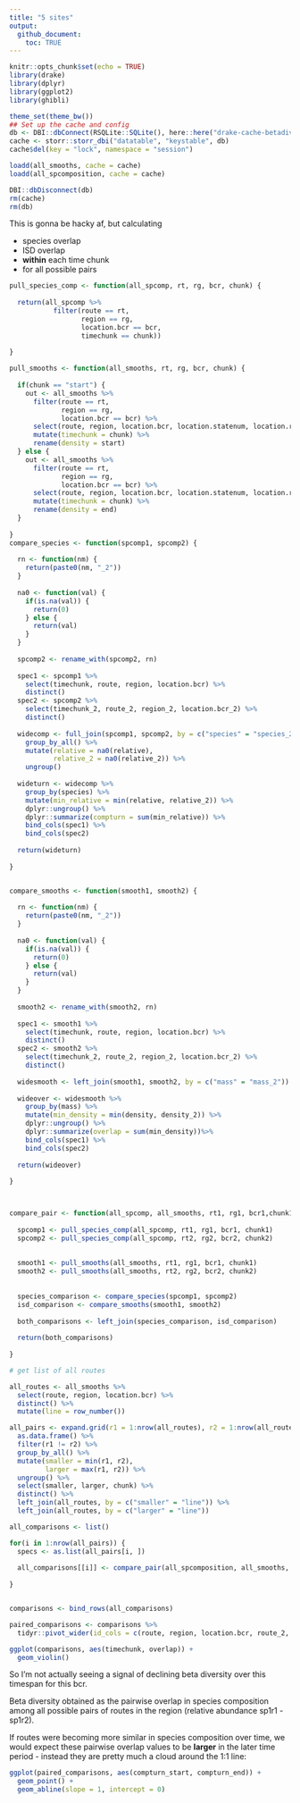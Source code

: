 ```yaml
---
title: "5 sites"
output:
  github_document:
    toc: TRUE
---
```


```r
knitr::opts_chunk$set(echo = TRUE)
library(drake)
library(dplyr)
library(ggplot2)
library(ghibli)

theme_set(theme_bw())
## Set up the cache and config
db <- DBI::dbConnect(RSQLite::SQLite(), here::here("drake-cache-betadiv.sqlite"))
cache <- storr::storr_dbi("datatable", "keystable", db)
cache$del(key = "lock", namespace = "session")

loadd(all_smooths, cache = cache)  
loadd(all_spcomposition, cache = cache)

DBI::dbDisconnect(db)
rm(cache)
rm(db)

```

This is gonna be hacky af, but calculating

- species overlap
- ISD overlap
- **within** each time chunk
- for all possible pairs



```r


pull_species_comp <- function(all_spcomp, rt, rg, bcr, chunk) {
  
  return(all_spcomp %>%
           filter(route == rt,
                  region == rg,
                  location.bcr == bcr,
                  timechunk == chunk))
  
}

pull_smooths <- function(all_smooths, rt, rg, bcr, chunk) {
  
  if(chunk == "start") {
    out <- all_smooths %>%
      filter(route == rt,
             region == rg,
             location.bcr == bcr) %>%
      select(route, region, location.bcr, location.statenum, location.routename, mass, start) %>%
      mutate(timechunk = chunk) %>%
      rename(density = start)
  } else {
    out <- all_smooths %>%
      filter(route == rt,
             region == rg,
             location.bcr == bcr) %>%
      select(route, region, location.bcr, location.statenum, location.routename, mass, end) %>%
      mutate(timechunk = chunk) %>%
      rename(density = end)
  }
  
}
compare_species <- function(spcomp1, spcomp2) {
  
  rn <- function(nm) {
    return(paste0(nm, "_2"))
  }
  
  na0 <- function(val) {
    if(is.na(val)) {
      return(0)
    } else {
      return(val)
    }
  }
  
  spcomp2 <- rename_with(spcomp2, rn)
  
  spec1 <- spcomp1 %>%
    select(timechunk, route, region, location.bcr) %>%
    distinct()
  spec2 <- spcomp2 %>%
    select(timechunk_2, route_2, region_2, location.bcr_2) %>%
    distinct()
  
  widecomp <- full_join(spcomp1, spcomp2, by = c("species" = "species_2")) %>%
    group_by_all() %>%
    mutate(relative = na0(relative),
           relative_2 = na0(relative_2)) %>% 
    ungroup()
  
  wideturn <- widecomp %>%
    group_by(species) %>%
    mutate(min_relative = min(relative, relative_2)) %>% 
    dplyr::ungroup() %>%
    dplyr::summarize(compturn = sum(min_relative)) %>%
    bind_cols(spec1) %>%
    bind_cols(spec2)
  
  return(wideturn)
  
}


compare_smooths <- function(smooth1, smooth2) {
  
  rn <- function(nm) {
    return(paste0(nm, "_2"))
  }
  
  na0 <- function(val) {
    if(is.na(val)) {
      return(0)
    } else {
      return(val)
    }
  }
  
  smooth2 <- rename_with(smooth2, rn)
  
  spec1 <- smooth1 %>%
    select(timechunk, route, region, location.bcr) %>%
    distinct()
  spec2 <- smooth2 %>%
    select(timechunk_2, route_2, region_2, location.bcr_2) %>%
    distinct()
  
  widesmooth <- left_join(smooth1, smooth2, by = c("mass" = "mass_2")) 
  
  wideover <- widesmooth %>%
    group_by(mass) %>%
    mutate(min_density = min(density, density_2)) %>% 
    dplyr::ungroup() %>%
    dplyr::summarize(overlap = sum(min_density))%>%
    bind_cols(spec1) %>%
    bind_cols(spec2)
  
  return(wideover)
  
}



compare_pair <- function(all_spcomp, all_smooths, rt1, rg1, bcr1,chunk1, rt2, rg2, bcr2, chunk2) {
  
  spcomp1 <- pull_species_comp(all_spcomp, rt1, rg1, bcr1, chunk1)
  spcomp2 <- pull_species_comp(all_spcomp, rt2, rg2, bcr2, chunk2)
  
  
  smooth1 <- pull_smooths(all_smooths, rt1, rg1, bcr1, chunk1)
  smooth2 <- pull_smooths(all_smooths, rt2, rg2, bcr2, chunk2)
  
  
  species_comparison <- compare_species(spcomp1, spcomp2)
  isd_comparison <- compare_smooths(smooth1, smooth2)
  
  both_comparisons <- left_join(species_comparison, isd_comparison)
  
  return(both_comparisons)
  
}

```


```r

# get list of all routes

all_routes <- all_smooths %>% 
  select(route, region, location.bcr) %>%
  distinct() %>%
  mutate(line = row_number())

all_pairs <- expand.grid(r1 = 1:nrow(all_routes), r2 = 1:nrow(all_routes), chunk = c("start", "end")) %>%
  as.data.frame() %>%
  filter(r1 != r2) %>%
  group_by_all() %>%
  mutate(smaller = min(r1, r2),
         larger = max(r1, r2)) %>%
  ungroup() %>%
  select(smaller, larger, chunk) %>%
  distinct() %>%
  left_join(all_routes, by = c("smaller" = "line")) %>%
  left_join(all_routes, by = c("larger" = "line"))

all_comparisons <- list() 

for(i in 1:nrow(all_pairs)) {
  specs <- as.list(all_pairs[i, ])
  
  all_comparisons[[i]] <- compare_pair(all_spcomposition, all_smooths, specs$route.x, specs$region.x, specs$location.bcr.x, specs$chunk, specs$route.y, specs$region.y, specs$location.bcr.y, specs$chunk)
  
}


comparisons <- bind_rows(all_comparisons)

paired_comparisons <- comparisons %>%
  tidyr::pivot_wider(id_cols = c(route, region, location.bcr, route_2, region_2, location.bcr_2), names_from = timechunk, values_from = c(compturn, overlap)) 

ggplot(comparisons, aes(timechunk, overlap)) +
  geom_violin()

```

So I'm not actually seeing a signal of declining beta diversity over this timespan for this bcr. 

Beta diversity obtained as the pairwise overlap in species composition among all possible pairs of routes in the region (relative abundance sp1r1 - sp1r2). 

If routes were becoming more similar in species composition over time, we would expect these pairwise overlap values to be **larger** in the later time period - instead they are pretty much a cloud around the 1:1 line:

```r

ggplot(paired_comparisons, aes(compturn_start, compturn_end)) + 
  geom_point() +
  geom_abline(slope = 1, intercept = 0)
```
